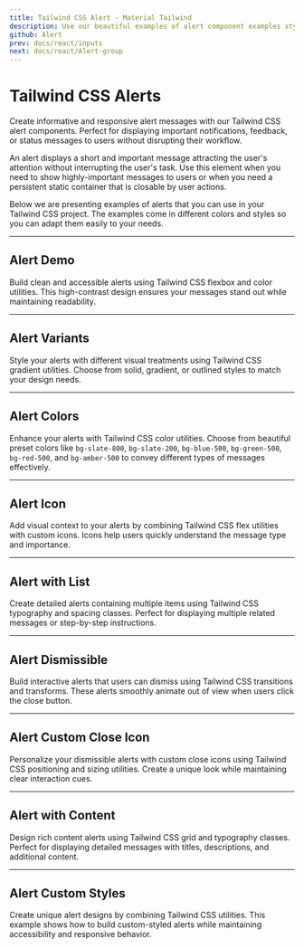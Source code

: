 ```yaml
---
title: Tailwind CSS Alert - Material Tailwind
description: Use our beautiful examples of alert component examples styled with Tailwind CSS to provide contextual feedback messages for typical user actions.
github: Alert
prev: docs/react/inputs
next: docs/react/Alert-group
---
```


# Tailwind CSS Alerts

Create informative and responsive alert messages with our Tailwind CSS alert components. Perfect for displaying important notifications, feedback, or status messages to users without disrupting their workflow.

An alert displays a short and important message attracting the user's attention without interrupting the user's task. Use this element when you need to show highly-important messages to users or when you need a persistent static container that is closable by user actions.

Below we are presenting examples of alerts that you can use in your Tailwind CSS project. The examples come in different colors and styles so you can adapt them easily to your needs.


---

## Alert Demo

Build clean and accessible alerts using Tailwind CSS flexbox and color utilities. This high-contrast design ensures your messages stand out while maintaining readability.

<PreviewWithCode relativePath="alert/alert-demo.tsx" language="html" />

---

## Alert Variants

Style your alerts with different visual treatments using Tailwind CSS gradient utilities. Choose from solid, gradient, or outlined styles to match your design needs.

<PreviewWithCode relativePath="alert/alert-variants.tsx" language="html" />

---

## Alert Colors

Enhance your alerts with Tailwind CSS color utilities. Choose from beautiful preset colors like `bg-slate-800`, `bg-slate-200`, `bg-blue-500`, `bg-green-500`, `bg-red-500`, and `bg-amber-500` to convey different types of messages effectively.

<PreviewWithCode relativePath="alert/alert-colors.tsx" language="html" />

---

## Alert Icon

Add visual context to your alerts by combining Tailwind CSS flex utilities with custom icons. Icons help users quickly understand the message type and importance.

<PreviewWithCode relativePath="alert/alert-icon.tsx" language="html" />

---

## Alert with List

Create detailed alerts containing multiple items using Tailwind CSS typography and spacing classes. Perfect for displaying multiple related messages or step-by-step instructions.

<PreviewWithCode relativePath="alert/alert-with-list.tsx" language="html" />

---

## Alert Dismissible

Build interactive alerts that users can dismiss using Tailwind CSS transitions and transforms. These alerts smoothly animate out of view when users click the close button.

<PreviewWithCode relativePath="alert/alert-dismissible.tsx" language="html" />

---

## Alert Custom Close Icon

Personalize your dismissible alerts with custom close icons using Tailwind CSS positioning and sizing utilities. Create a unique look while maintaining clear interaction cues.

<PreviewWithCode relativePath="alert/alert-custom-close-icon.tsx" language="html" />

---

## Alert with Content

Design rich content alerts using Tailwind CSS grid and typography classes. Perfect for displaying detailed messages with titles, descriptions, and additional content.

<PreviewWithCode relativePath="alert/alert-with-content.tsx" language="html" />

---

## Alert Custom Styles

Create unique alert designs by combining Tailwind CSS utilities. This example shows how to build custom-styled alerts while maintaining accessibility and responsive behavior.

<PreviewWithCode relativePath="alert/alert-custom-styles.tsx" language="html" />
